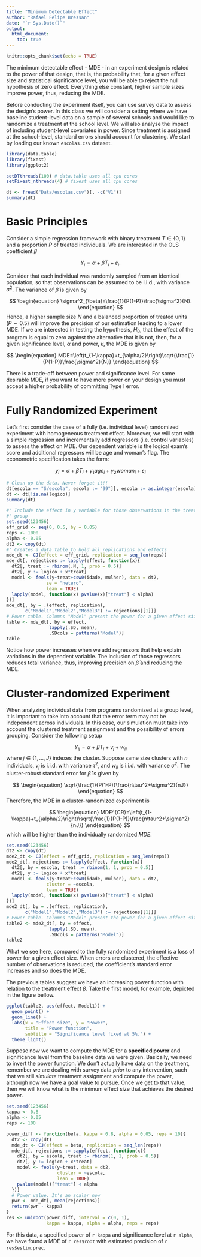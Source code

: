```yaml
---
title: "Minimum Detectable Effect"
author: "Rafael Felipe Bressan"
date: "`r Sys.Date()`"
output: 
  html_document:
    toc: true
---
```


```r
knitr::opts_chunk$set(echo = TRUE)
```

The minimum detectable effect - MDE - in an experiment design is related to the power of that design, that is, the probability that, for a given effect size and statistical significance level, you will be able to reject the null hypothesis of zero effect. Everything else constant, higher sample sizes improve power, thus, reducing the MDE.

Before conducting the experiment itself, you can use survey data to assess the design's power. In this class we will consider a setting where we have baseline student-level data on a sample of several schools and would like to randomize a treatment at the school level. We will also analyse the impact of including student-level covariates in power. Since treatment is assigned at the school-level, standard errors should account for clustering. We start by loading our known `escolas.csv` dataset.

```r
library(data.table)
library(fixest)
library(ggplot2)

setDTthreads(100) # data.table uses all cpu cores
setFixest_nthreads(4) # fixest uses all cpu cores
```

```r
dt <- fread("Data/escolas.csv")[, -c("V1")]
summary(dt)
```

# Basic Principles

Consider a simple regression framework with binary treatment $T\in\{0, 1\}$ and a proportion $P$ of treated individuals. We are interested in the OLS coefficient $\beta$

$$
\begin{equation}
Y_i=\alpha+\beta T_i + \varepsilon_i.
\end{equation}
$$

Consider that each individual was randomly sampled from an identical
population, so that observations can be assumed to be i.i.d., with variance $\sigma^2$. The variance of $\hat\beta$ is given by

$$
\begin{equation}
\sigma^2_{\beta}=\frac{1}{P(1-P)}\frac{\sigma^2}{N}.
\end{equation}
$$
Hence, a higher sample size $N$ and a balanced proportion of treated units $(P\sim 0.5)$ will improve the precision of our estimation leading to a lower MDE. If we are interested in testing the hypothesis, $H_0$, that the effect of the program is equal to zero against the alternative that it is not, then, for a given significance level, $\alpha$ and power, $\kappa$, the MDE is given by

$$
\begin{equation}
MDE=\left(t_{1-\kappa}+t_{\alpha/2}\right)\sqrt{\frac{1}{P(1-P)}\frac{\sigma^2}{N}}
\end{equation}
$$

There is a trade-off between power and significance level. For some desirable MDE, if you want to have more power on your design you must accept a higher probability of committing Type I error.

# Fully Randomized Experiment

Let's first consider the case of a fully (i.e. individual level) randomized experiment with homogeneous treatment effect. Moreover, we will start with a simple regression and incrementally add regressors (i.e. control variables) to assess the effect on MDE. Our dependent variable is the logical exam's score and additional regressors will be age and woman's flag. The econometric specification takes the form:

$$
\begin{equation}
y_i=\alpha+\beta T_i+\gamma_1 age_i+\gamma_2 woman_i+\varepsilon_i
\end{equation}
$$

```r
# Clean up the data. Never forget it!!
dt[escola == "S/escola", escola := "99"][, escola := as.integer(escola)]
dt <- dt[!is.na(logico)]
summary(dt)
```

```r
#' Include the effect in y variable for those observations in the treatment
#' group
set.seed(123456)
eff_grid <- seq(0, 0.5, by = 0.05)
reps <- 1000
alpha <- 0.05
dt2 <- copy(dt)
#' Creates a data.table to hold all replications and effects
mde_dt <- CJ(effect = eff_grid, replication = seq_len(reps))
mde_dt[, rejections := lapply(effect, function(x){
  dt2[, treat := rbinom(.N, 1, prob = 0.5)]
  dt2[, y := logico + x*treat]
  model <- feols(y~treat+csw0(idade, mulher), data = dt2, 
               se = "hetero", 
               lean = TRUE)
  lapply(model, function(x) pvalue(x)["treat"] < alpha)
})]
mde_dt[, by = .(effect, replication), 
       c("Model1","Model2","Model3") := rejections[[1]]]
# Power table. Columns "Model" present the power for a given effect size
table <- mde_dt[, by = effect,
                lapply(.SD, mean),
                .SDcols = patterns("Model")]
table
```

Notice how power increases when we add regressors that help explain variations in the dependent variable. The inclusion of those regressors reduces total variance, thus, improving precision on $\hat\beta$ and reducing the MDE.

# Cluster-randomized Experiment 

When analyzing individual data from programs randomized at a group level, it is important to take into account that the error term may not be independent across individuals. In this case, our simulation must take into account the clustered treatment assignment and the possibility of errors grouping. Consider the following setup

$$
\begin{equation}
Y_{ij}=\alpha+\beta T_{j}+v_j+w_{ij}
\end{equation}
$$
where $j\in\{1, \ldots, J\}$ indexes the cluster. Suppose same size clusters with $n$ individuals, $v_j$ is i.i.d. with variance $\tau^2$, and $w_{ij}$ is i.i.d. with variance $\sigma^2$. The cluster-robust standard error for $\hat\beta$ is given by

$$
\begin{equation}
\sqrt{\frac{1}{P(1-P)}\frac{n\tau^2+\sigma^2}{nJ}}
\end{equation}
$$
Therefore, the MDE in a cluster-randomized experiment is

$$
\begin{equation}
MDE^{CR}=\left(t_{1-\kappa}+t_{\alpha/2}\right)\sqrt{\frac{1}{P(1-P)}\frac{n\tau^2+\sigma^2}{nJ}}
\end{equation}
$$
which will be higher than the individually randomized $MDE$.

```r
set.seed(123456)
dt2 <- copy(dt)
mde2_dt <- CJ(effect = eff_grid, replication = seq_len(reps))
mde2_dt[, rejections := lapply(effect, function(x){
  dt2[, by = escola, treat := rbinom(1, 1, prob = 0.5)]
  dt2[, y := logico + x*treat]
  model <- feols(y~treat+csw0(idade, mulher), data = dt2, 
               cluster = ~escola, 
               lean = TRUE)
  lapply(model, function(x) pvalue(x)["treat"] < alpha)
})]
mde2_dt[, by = .(effect, replication), 
       c("Model1","Model2","Model3") := rejections[[1]]]
# Power table. Columns "Model" present the power for a given effect size
table2 <- mde2_dt[, by = effect,
                lapply(.SD, mean),
                .SDcols = patterns("Model")]
table2
```

What we see here, compared to the fully randomized experiment is a loss of power for a given effect size. When errors are clustered, the effective number of observations is reduced, the coefficient's standard error increases and so does the MDE.

The previous tables suggest we have an increasing power function with relation to the treatment effect $\beta$. Take the first model, for example, depicted in the figure bellow.

```r
ggplot(table2, aes(effect, Model1)) +
  geom_point() +
  geom_line() +
  labs(x = "Effect size", y = "Power", 
       title = "Power function",
       subtitle = "Significance level fixed at 5%.") +
  theme_light()
```

Suppose now we want to compute the MDE for a **specified power** and significance level from the baseline data we were given. Basically, we need to invert the power function. We don't actually have data on the treatment, remember we are dealing with survey data _prior_ to any intervention, such that we still _simulate_ treatment assignment and compute the power, although now we have a goal value to pursue. Once we get to that value, then we will know what is the minimum effect size that achieves the desired power. 

```r
set.seed(123456)
kappa <- 0.8
alpha <- 0.05
reps <- 100

power_diff <- function(beta, kappa = 0.8, alpha = 0.05, reps = 10){
  dt2 <- copy(dt)
  mde_dt <- CJ(effect = beta, replication = seq_len(reps))
  mde_dt[, rejections := sapply(effect, function(x){
    dt2[, by = escola, treat := rbinom(1, 1, prob = 0.5)]
    dt2[, y := logico + x*treat]
    model <- feols(y~treat, data = dt2, 
                   cluster = ~escola, 
                   lean = TRUE)
    pvalue(model)["treat"] < alpha
  })]
  # Power value. It's an scalar now
  pwr <- mde_dt[, mean(rejections)]
  return(pwr - kappa)
}
res <- uniroot(power_diff, interval = c(0, 1),
               kappa = kappa, alpha = alpha, reps = reps)
```

For this data, a specified power of `r kappa` and significance level at `r alpha`, we have found a MDE of `r res$root` with estimated precision of `r res$estim.prec`.